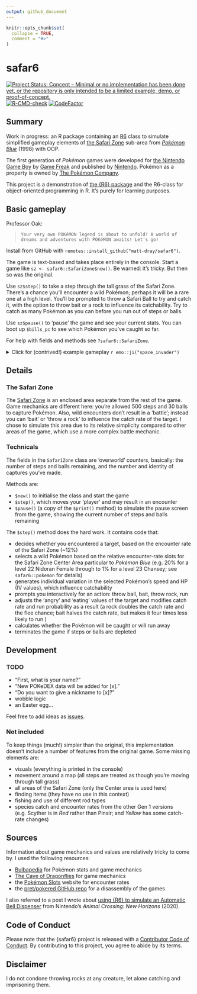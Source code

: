 ```yaml
---
output: github_document
---
```


<!-- README.md is generated from README.Rmd. Please edit that file -->

```r
knitr::opts_chunk$set(
  collapse = TRUE,
  comment = "#>"
)
```

# safar6

<!-- badges: start -->
[![Project Status: Concept – Minimal or no implementation has been done
yet, or the repository is only intended to be a limited example, demo,
or
proof-of-concept.](https://www.repostatus.org/badges/latest/concept.svg)](https://www.repostatus.org/#concept)
[![R-CMD-check](https://github.com/matt-dray/safar6/workflows/R-CMD-check/badge.svg)](https://github.com/matt-dray/safar6/actions)
[![CodeFactor](https://www.codefactor.io/repository/github/matt-dray/safar6/badge)](https://www.codefactor.io/repository/github/matt-dray/safar6)
<!-- badges: end -->

## Summary 

Work in progress: an R package containing an [R6](https://r6.r-lib.org/) class to simulate simplified gameplay elements of [the Safari Zone](https://bulbapedia.bulbagarden.net/wiki/Kanto_Safari_Zone) sub-area from [_Pokémon Blue_](https://bulbapedia.bulbagarden.net/wiki/Generation_I) (1998) with OOP.

The first generation of _Pokémon_ games were developed for [the Nintendo Game Boy](https://en.wikipedia.org/wiki/Game_Boy) by [Game Freak](https://www.gamefreak.co.jp/) and published by [Nintendo](https://www.nintendo.com). Pokémon as a property is owned by [The Pokémon Company](https://www.pokemon.co.jp/).

This project is a demonstration of [the {R6} package](https://r6.r-lib.org/) and the R6-class for object-oriented programming in R. It's purely for learning purposes.

## Basic gameplay

Professor Oak:

> `Your very own POKéMON legend is about to unfold! A world of dreams and adventures with POKéMON awaits! Let's go!`

Install from GitHub with `remotes::install_github("matt-dray/safar6")`.

The game is text-based and takes place entirely in the console. Start a game like `sz <- safar6::SafariZone$new()`. Be warned: it's tricky. But then so was the original.

Use `sz$step()` to take a step through the tall grass of the Safari Zone. There's a chance you'll encounter a wild Pokémon; perhaps it will be a rare one at a high level. You'll be prompted to throw a Safari Ball to try and catch it, with the option to throw bait or a rock to influence its catchability. Try to catch as many Pokémon as you can before you run out of steps or balls.

Use `sz$pause()` to 'pause' the game and see your current stats. You can boot up `$bills_pc` to see which Pokémon you've caught so far. 

For help with fields and methods see `?safar6::SafariZone`.

<details><summary>Click for (contrived!) example gameplay `r emo::ji("space_invader")` </summary>
```r
sz <- safar6::SafariZone$new()
# Welcome to the SAFARI ZONE!
#  For just $500, you can catch all the Pokemon you want in the park!
#  Would you like to join the hunt?
#  > YES NO
#  That'll be $500 please!
#  We only use a special POKe BALL here.
#  BLUE received 30 SAFARI BALLs!
#  We'll call you on the PA when you run out of time or SAFARI BALLs!
> sz$step()
# 499/500
> sz$step()
# 498/500
> sz$step()
# 497/500
# Wild VENONAT L22 appeared!
# ------------------------
# BALLx30 (1)     BAIT (2)
# THROW ROCK (3)  RUN (4)
# Selection: 
> 3
# BLUE threw a ROCK.
# Wild VENONAT is angry!
# ------------------------
# BALLx30 (1)     BAIT (2)
# THROW ROCK (3)  RUN (4)
# Selection:
> 1
# BLUE used SAFARI BALL!
# Darn! The POKeMON broke free!
# Wild VENONAT is angry!
# ------------------------
# BALLx29 (1)     BAIT (2)
# THROW ROCK (3)  RUN (4)
# Selection: 
> 1
# BLUE used SAFARI BALL!
# All right!
# VENONAT was caught!
# VENONAT was transferred to BILL's PC!
> sz$pause()
# 497/500
# BALLx28
# Transferred to BILL's PC: 1
> sz$bills_pc
#   species level
# 1 VENONAT    22
```
</details>

## Details

### The Safari Zone

The [Safari Zone](https://bulbapedia.bulbagarden.net/wiki/Kanto_Safari_Zone) is an enclosed area separate from the rest of the game. Game mechanics are different here: you're allowed 500 steps and 30 balls to capture Pokémon. Also, wild encounters don't result in a 'battle'; instead you can 'bait' or 'throw a rock' to influence the catch rate of the target. I chose to simulate this area due to its relative simplicity compared to other areas of the game, which use a more complex battle mechanic.

### Technicals

The fields in the `SafariZone` class are 'overworld' counters, basically: the number of steps and balls remaining, and the number and identity of captures you've made.

Methods are:

* `$new()` to initialise the class and start the game
* `$step()`, which moves your 'player' and may result in an encounter
* `$pause()` (a copy of the `$print()` method) to simulate the pause screen from the game, showing the current number of steps and balls remaining

The `$step()` method does the hard work. It contains code that:

* decides whether you encountered a target, based on the encounter rate of the Safari Zone (~12%)
* selects a wild Pokémon based on the relative encounter-rate slots for the Safari Zone Center Area particular to _Pokémon Blue_ (e.g. 20% for a level 22 Nidoran Female through to 1% for a level 23 Chansey; see `safar6::pokemon` for details)
* generates individual variation in the selected Pokémon's speed and HP (IV values), which influence catchability
* prompts you interactively for an action: throw ball, bait, throw rock, run
* adjusts the 'angry' and 'eating' values of the target and modifies catch rate and run probability as a result (a rock doubles the catch rate and the flee chance; bait halves the catch rate, but makes it four times less likely to run )
* calculates whether the Pokémon will be caught or will run away
* terminates the game if steps or balls are depleted

## Development

### TODO

* "First, what is your name?"
* "New POKeDEX data will be added for [x]."
* "Do you want to give a nickname to [x]?"
* wobble logic
* an Easter egg...

Feel free to add ideas as [issues](https://www.github.com/matt-dray/safar6/issues/).

### Not included

To keep things (much!) simpler than the original, this implementation doesn't include a number of features from the original game. Some missing elements are:

* visuals (everything is printed in the console)
* movement around a map (all steps are treated as though you're moving through tall grass)
* all areas of the Safari Zone (only the Center area is used here)
* finding items (they have no use in this context)
* fishing and use of different rod types
* species catch and encounter rates from the other Gen 1 versions (e.g. Scyther is in _Red_ rather than Pinsir; and _Yellow_ has some catch-rate changes)

## Sources

Information about game mechanics and values are relatively tricky to come by. I used the following resources:

* [Bulbapedia](https://bulbapedia.bulbagarden.net/) for Pokémon stats and game mechanics
* [The Cave of Dragonflies](https://www.dragonflycave.com/) for game mechanics
* the [Pokémon Slots](https://sites.google.com/site/pokemonslots) website for encounter rates
* the [pret/pokered GitHub repo](https://github.com/pret/pokered) for a disassembly of the games

I also referred to a post I wrote about [using {R6} to simulate an Automatic Bell Dispenser](https://www.rostrum.blog/2020/04/04/repaying-tom-nook-with-r6/) from Nintendo's _Animal Crossing: New Horizons_ (2020).

## Code of Conduct

Please note that the {safar6} project is released with a [Contributor Code of Conduct](https://contributor-covenant.org/version/2/0/CODE_OF_CONDUCT.html). By contributing to this project, you agree to abide by its terms.

## Disclaimer

I do not condone throwing rocks at any creature, let alone catching and imprisoning them.

